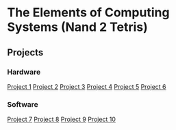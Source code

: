 = The Elements of Computing Systems (Nand 2 Tetris) =

== Projects ==
=== Hardware ===
[[Project 1]]
[[Project 2]]
[[Project 3]]
[[Project 4]]
[[Project 5]]
[[Project 6]]

=== Software ===
[[Project 7]]
[[Project 8]]
[[Project 9]]
[[Project 10]]
